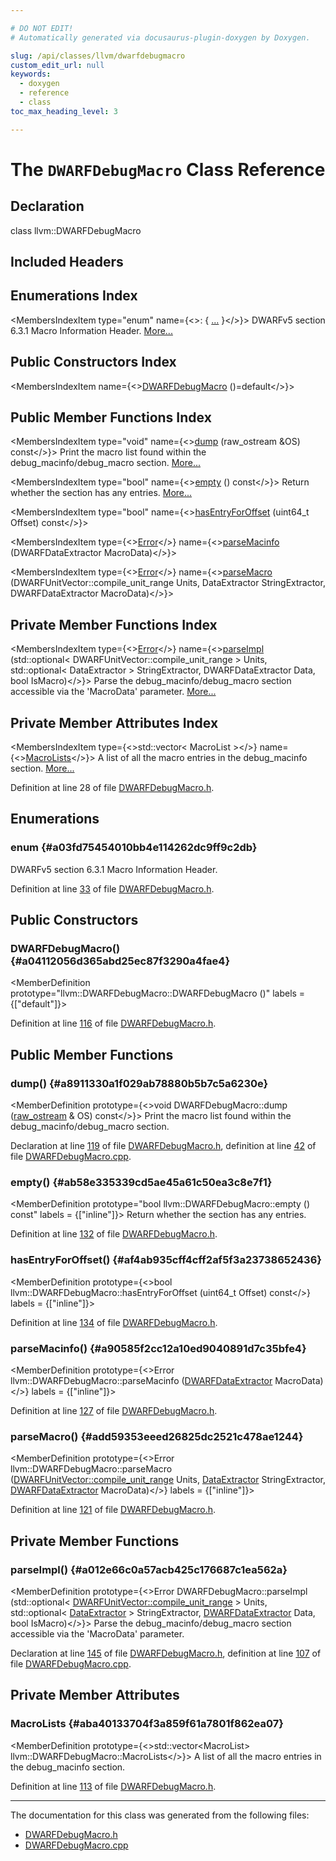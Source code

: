 ```yaml
---

# DO NOT EDIT!
# Automatically generated via docusaurus-plugin-doxygen by Doxygen.

slug: /api/classes/llvm/dwarfdebugmacro
custom_edit_url: null
keywords:
  - doxygen
  - reference
  - class
toc_max_heading_level: 3

---
```





# The `DWARFDebugMacro` Class Reference

<DoxygenPage pluginConfig={pluginConfig}>



## Declaration

<CodeBlock>class llvm::DWARFDebugMacro</CodeBlock>

## Included Headers

<IncludesList>
<IncludesListItem
  filePath="llvm/DebugInfo/DWARF/DWARFDebugMacro.h"
  permalink="/docs/api/files/include/include/llvm/include/llvm/debuginfo/include/llvm/debuginfo/dwarf/dwarfdebugmacro-h"
  isLocal="true" />
</IncludesList>

## Enumerations Index

<MembersIndex>

<MembersIndexItem
  type="enum"
  name={<>:  &#123; <a href="#a03fd75454010bb4e114262dc9ff9c2db">...</a> &#125;</>}>
DWARFv5 section 6.3.1 Macro Information Header. <a href="#a03fd75454010bb4e114262dc9ff9c2db">More...</a>
</MembersIndexItem>

</MembersIndex>

## Public Constructors Index

<MembersIndex>

<MembersIndexItem
  name={<><a href="#a04112056d365abd25ec87f3290a4fae4">DWARFDebugMacro</a> ()=default</>}>
</MembersIndexItem>

</MembersIndex>

## Public Member Functions Index

<MembersIndex>

<MembersIndexItem
  type="void"
  name={<><a href="#a8911330a1f029ab78880b5b7c5a6230e">dump</a> (raw&#95;ostream &amp;OS) const</>}>
Print the macro list found within the debug&#95;macinfo/debug&#95;macro section. <a href="#a8911330a1f029ab78880b5b7c5a6230e">More...</a>
</MembersIndexItem>

<MembersIndexItem
  type="bool"
  name={<><a href="#ab58e335339cd5ae45a61c50ea3c8e7f1">empty</a> () const</>}>
Return whether the section has any entries. <a href="#ab58e335339cd5ae45a61c50ea3c8e7f1">More...</a>
</MembersIndexItem>

<MembersIndexItem
  type="bool"
  name={<><a href="#af4ab935cff4cff2af5f3a23738652436">hasEntryForOffset</a> (uint64&#95;t Offset) const</>}>
</MembersIndexItem>

<MembersIndexItem
  type={<><a href="/docs/api/classes/llvm/error">Error</a></>}
  name={<><a href="#a90585f2cc12a10ed9040891d7c35bfe4">parseMacinfo</a> (DWARFDataExtractor MacroData)</>}>
</MembersIndexItem>

<MembersIndexItem
  type={<><a href="/docs/api/classes/llvm/error">Error</a></>}
  name={<><a href="#add59353eeed26825dc2521c478ae1244">parseMacro</a> (DWARFUnitVector::compile&#95;unit&#95;range Units, DataExtractor StringExtractor, DWARFDataExtractor MacroData)</>}>
</MembersIndexItem>

</MembersIndex>

## Private Member Functions Index

<MembersIndex>

<MembersIndexItem
  type={<><a href="/docs/api/classes/llvm/error">Error</a></>}
  name={<><a href="#a012e66c0a57acb425c176687c1ea562a">parseImpl</a> (std::optional&lt; DWARFUnitVector::compile&#95;unit&#95;range &gt; Units, std::optional&lt; DataExtractor &gt; StringExtractor, DWARFDataExtractor Data, bool IsMacro)</>}>
Parse the debug&#95;macinfo/debug&#95;macro section accessible via the &#39;MacroData&#39; parameter. <a href="#a012e66c0a57acb425c176687c1ea562a">More...</a>
</MembersIndexItem>

</MembersIndex>

## Private Member Attributes Index

<MembersIndex>

<MembersIndexItem
  type={<>std::vector&lt; MacroList &gt;</>}
  name={<><a href="#aba40133704f3a859f61a7801f862ea07">MacroLists</a></>}>
A list of all the macro entries in the debug&#95;macinfo section. <a href="#aba40133704f3a859f61a7801f862ea07">More...</a>
</MembersIndexItem>

</MembersIndex>


Definition at line 28 of file <a href="/docs/api/files/include/include/llvm/include/llvm/debuginfo/include/llvm/debuginfo/dwarf/dwarfdebugmacro-h">DWARFDebugMacro.h</a>.

<SectionDefinition>

## Enumerations

### enum  {#a03fd75454010bb4e114262dc9ff9c2db}

<MemberDefinition
  prototype="enum llvm::DWARFDebugMacro::HeaderFlagMask ">
DWARFv5 section 6.3.1 Macro Information Header.

<EnumerationList title="Enumeration values">

</EnumerationList>

Definition at line <a href="/docs/api/files/include/include/llvm/include/llvm/debuginfo/include/llvm/debuginfo/dwarf/dwarfdebugmacro-h/#l00033">33</a> of file <a href="/docs/api/files/include/include/llvm/include/llvm/debuginfo/include/llvm/debuginfo/dwarf/dwarfdebugmacro-h">DWARFDebugMacro.h</a>.
</MemberDefinition>

</SectionDefinition>

<SectionDefinition>

## Public Constructors

### DWARFDebugMacro() {#a04112056d365abd25ec87f3290a4fae4}

<MemberDefinition
  prototype="llvm::DWARFDebugMacro::DWARFDebugMacro ()"
  labels = {["default"]}>

Definition at line <a href="/docs/api/files/include/include/llvm/include/llvm/debuginfo/include/llvm/debuginfo/dwarf/dwarfdebugmacro-h/#l00116">116</a> of file <a href="/docs/api/files/include/include/llvm/include/llvm/debuginfo/include/llvm/debuginfo/dwarf/dwarfdebugmacro-h">DWARFDebugMacro.h</a>.
</MemberDefinition>

</SectionDefinition>

<SectionDefinition>

## Public Member Functions

### dump() {#a8911330a1f029ab78880b5b7c5a6230e}

<MemberDefinition
  prototype={<>void DWARFDebugMacro::dump (<a href="/docs/api/classes/llvm/raw-ostream">raw&#95;ostream</a> &amp; OS) const</>}>
Print the macro list found within the debug&#95;macinfo/debug&#95;macro section.

Declaration at line <a href="/docs/api/files/include/include/llvm/include/llvm/debuginfo/include/llvm/debuginfo/dwarf/dwarfdebugmacro-h/#l00119">119</a> of file <a href="/docs/api/files/include/include/llvm/include/llvm/debuginfo/include/llvm/debuginfo/dwarf/dwarfdebugmacro-h">DWARFDebugMacro.h</a>, definition at line <a href="/docs/api/files/lib/lib/debuginfo/lib/debuginfo/dwarf/dwarfdebugmacro-cpp/#l00042">42</a> of file <a href="/docs/api/files/lib/lib/debuginfo/lib/debuginfo/dwarf/dwarfdebugmacro-cpp">DWARFDebugMacro.cpp</a>.
</MemberDefinition>

### empty() {#ab58e335339cd5ae45a61c50ea3c8e7f1}

<MemberDefinition
  prototype="bool llvm::DWARFDebugMacro::empty () const"
  labels = {["inline"]}>
Return whether the section has any entries.

Definition at line <a href="/docs/api/files/include/include/llvm/include/llvm/debuginfo/include/llvm/debuginfo/dwarf/dwarfdebugmacro-h/#l00132">132</a> of file <a href="/docs/api/files/include/include/llvm/include/llvm/debuginfo/include/llvm/debuginfo/dwarf/dwarfdebugmacro-h">DWARFDebugMacro.h</a>.
</MemberDefinition>

### hasEntryForOffset() {#af4ab935cff4cff2af5f3a23738652436}

<MemberDefinition
  prototype={<>bool llvm::DWARFDebugMacro::hasEntryForOffset (uint64&#95;t Offset) const</>}
  labels = {["inline"]}>

Definition at line <a href="/docs/api/files/include/include/llvm/include/llvm/debuginfo/include/llvm/debuginfo/dwarf/dwarfdebugmacro-h/#l00134">134</a> of file <a href="/docs/api/files/include/include/llvm/include/llvm/debuginfo/include/llvm/debuginfo/dwarf/dwarfdebugmacro-h">DWARFDebugMacro.h</a>.
</MemberDefinition>

### parseMacinfo() {#a90585f2cc12a10ed9040891d7c35bfe4}

<MemberDefinition
  prototype={<>Error llvm::DWARFDebugMacro::parseMacinfo (<a href="/docs/api/classes/llvm/dwarfdataextractor">DWARFDataExtractor</a> MacroData)</>}
  labels = {["inline"]}>

Definition at line <a href="/docs/api/files/include/include/llvm/include/llvm/debuginfo/include/llvm/debuginfo/dwarf/dwarfdebugmacro-h/#l00127">127</a> of file <a href="/docs/api/files/include/include/llvm/include/llvm/debuginfo/include/llvm/debuginfo/dwarf/dwarfdebugmacro-h">DWARFDebugMacro.h</a>.
</MemberDefinition>

### parseMacro() {#add59353eeed26825dc2521c478ae1244}

<MemberDefinition
  prototype={<>Error llvm::DWARFDebugMacro::parseMacro (<a href="/docs/api/classes/llvm/dwarfunitvector/#ae643824befdeea36bcdf9e2281ee4d63">DWARFUnitVector::compile&#95;unit&#95;range</a> Units, <a href="/docs/api/classes/llvm/dataextractor">DataExtractor</a> StringExtractor, <a href="/docs/api/classes/llvm/dwarfdataextractor">DWARFDataExtractor</a> MacroData)</>}
  labels = {["inline"]}>

Definition at line <a href="/docs/api/files/include/include/llvm/include/llvm/debuginfo/include/llvm/debuginfo/dwarf/dwarfdebugmacro-h/#l00121">121</a> of file <a href="/docs/api/files/include/include/llvm/include/llvm/debuginfo/include/llvm/debuginfo/dwarf/dwarfdebugmacro-h">DWARFDebugMacro.h</a>.
</MemberDefinition>

</SectionDefinition>

<SectionDefinition>

## Private Member Functions

### parseImpl() {#a012e66c0a57acb425c176687c1ea562a}

<MemberDefinition
  prototype={<>Error DWARFDebugMacro::parseImpl (std::optional&lt; <a href="/docs/api/classes/llvm/dwarfunitvector/#ae643824befdeea36bcdf9e2281ee4d63">DWARFUnitVector::compile&#95;unit&#95;range</a> &gt; Units, std::optional&lt; <a href="/docs/api/classes/llvm/dataextractor">DataExtractor</a> &gt; StringExtractor, <a href="/docs/api/classes/llvm/dwarfdataextractor">DWARFDataExtractor</a> Data, bool IsMacro)</>}>
Parse the debug&#95;macinfo/debug&#95;macro section accessible via the &#39;MacroData&#39; parameter.

Declaration at line <a href="/docs/api/files/include/include/llvm/include/llvm/debuginfo/include/llvm/debuginfo/dwarf/dwarfdebugmacro-h/#l00145">145</a> of file <a href="/docs/api/files/include/include/llvm/include/llvm/debuginfo/include/llvm/debuginfo/dwarf/dwarfdebugmacro-h">DWARFDebugMacro.h</a>, definition at line <a href="/docs/api/files/lib/lib/debuginfo/lib/debuginfo/dwarf/dwarfdebugmacro-cpp/#l00107">107</a> of file <a href="/docs/api/files/lib/lib/debuginfo/lib/debuginfo/dwarf/dwarfdebugmacro-cpp">DWARFDebugMacro.cpp</a>.
</MemberDefinition>

</SectionDefinition>

<SectionDefinition>

## Private Member Attributes

### MacroLists {#aba40133704f3a859f61a7801f862ea07}

<MemberDefinition
  prototype={<>std::vector&lt;MacroList&gt; llvm::DWARFDebugMacro::MacroLists</>}>
A list of all the macro entries in the debug&#95;macinfo section.

Definition at line <a href="/docs/api/files/include/include/llvm/include/llvm/debuginfo/include/llvm/debuginfo/dwarf/dwarfdebugmacro-h/#l00113">113</a> of file <a href="/docs/api/files/include/include/llvm/include/llvm/debuginfo/include/llvm/debuginfo/dwarf/dwarfdebugmacro-h">DWARFDebugMacro.h</a>.
</MemberDefinition>

</SectionDefinition>

<hr/>

The documentation for this class was generated from the following files:

<ul>
<li><a href="/docs/api/files/include/include/llvm/include/llvm/debuginfo/include/llvm/debuginfo/dwarf/dwarfdebugmacro-h">DWARFDebugMacro.h</a></li>
<li><a href="/docs/api/files/lib/lib/debuginfo/lib/debuginfo/dwarf/dwarfdebugmacro-cpp">DWARFDebugMacro.cpp</a></li>
</ul>

</DoxygenPage>
